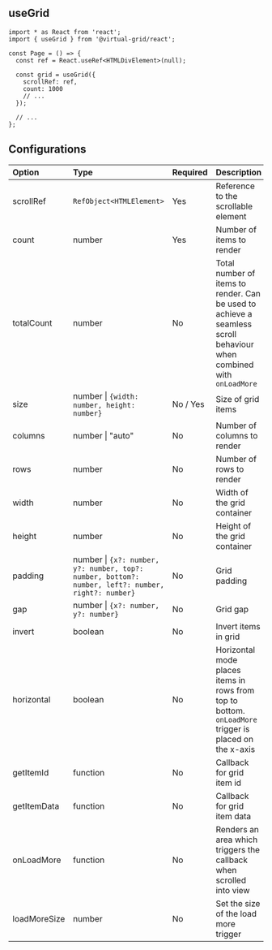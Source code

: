 ## useGrid

```tsx copy
import * as React from 'react';
import { useGrid } from '@virtual-grid/react';

const Page = () => {
  const ref = React.useRef<HTMLDivElement>(null);

  const grid = useGrid({
    scrollRef: ref,
    count: 1000
    // ...
  });

  // ...
};
```

## Configurations

| Option       | Type                                                                                               | Required | Description                                                                                                         |
| :----------- | :------------------------------------------------------------------------------------------------- | :------- | ------------------------------------------------------------------------------------------------------------------- |
| scrollRef    | `RefObject<HTMLElement>`                                                                           | Yes      | Reference to the scrollable element                                                                                 |
| count        | number                                                                                             | Yes      | Number of items to render                                                                                           |
| totalCount   | number                                                                                             | No       | Total number of items to render. Can be used to achieve a seamless scroll behaviour when combined with `onLoadMore` |
| size         | number \| `{width: number, height: number}`                                                        | No / Yes | Size of grid items                                                                                                  |
| columns      | number \| "auto"                                                                                   | No       | Number of columns to render                                                                                         |
| rows         | number                                                                                             | No       | Number of rows to render                                                                                            |
| width        | number                                                                                             | No       | Width of the grid container                                                                                         |
| height       | number                                                                                             | No       | Height of the grid container                                                                                        |
| padding      | number \| `{x?: number, y?: number, top?: number, bottom?: number, left?: number, right?: number}` | No       | Grid padding                                                                                                        |
| gap          | number \| `{x?: number, y?: number}`                                                               | No       | Grid gap                                                                                                            |
| invert       | boolean                                                                                            | No       | Invert items in grid                                                                                                |
| horizontal   | boolean                                                                                            | No       | Horizontal mode places items in rows from top to bottom. `onLoadMore` trigger is placed on the x-axis               |
| getItemId    | function                                                                                           | No       | Callback for grid item id                                                                                           |
| getItemData  | function                                                                                           | No       | Callback for grid item data                                                                                         |
| onLoadMore   | function                                                                                           | No       | Renders an area which triggers the callback when scrolled into view                                                 |
| loadMoreSize | number                                                                                             | No       | Set the size of the load more trigger                                                                               |
